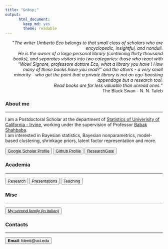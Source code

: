 ```yaml
---
title: "&nbsp;"
output: 
      html_document:
        keep_md: yes
        theme: readable
---
```


  
  <div style="text-align: right"> <p>&quot;<em>The writer Umberto Eco belongs to that small class of scholars who are encyclopedic, insightful, and nondull.<br>He is the owner of a large personal library (containing thirty thousand books), and separates visitors into two categories: those who react with “Wow! Signore, professore dottore Eco, what a library you have ! How many of these books have you read?” and the others - a very small minority - who get the point that a private library is not an ego-boosting appendage but a research tool.<br> Read books are far less valuable than unread ones.</em>&quot; <br> The Black Swan - N. N. Taleb</p>
  </div>
  
  
  
### About me
  
---
  
I am a Postdoctoral Scholar at the department of [Statistics of Univerisity of California - Irvine](https://www.stat.uci.edu/), working under the supervision of Professor [Babak Shahbaba](https://www.ics.uci.edu/~babaks/).  
I am interested in Bayesian statistics, Bayesian nonparametrics, model-based clustering, shrinkage priors, latent factor representation and more.  
<!---
* [Github Profile](https://github.com/Fradenti)
* [Google Scholar Profile](https://scholar.google.com/citations?user=DLiw19MAAAAJ&hl=en)
-->

<button type="button" name="button" class="btn">[Google Scholar Profile](https://scholar.google.com/citations?user=DLiw19MAAAAJ&hl=en)</button>
<button type="button" name="button" class="btn">[Github Profile](https://github.com/Fradenti)</button>
<button type="button" name="button" class="btn">[ResearchGate](https://www.researchgate.net/profile/Francesco-Denti-2)</button>


### Academia

---

<!---
* [Research](/Rmarkdowns/Research)
* [Presentations](/Rmarkdowns/ConferencesAndTalks)
* [Teaching](/Teaching)
--->

<button type="button" name="button" class="btn">[Research](/Rmarkdowns/Research)</button>
<button type="button" name="button" class="btn">[Presentations](/Rmarkdowns/ConferencesAndTalks)</button>
<button type="button" name="button" class="btn">[Teaching](/Teaching)</button>


### Misc

---

<button type="button" name="button" class="btn">[My second family (in italian)](http://www.compagniameteor.it/)</button>

### Contacts

---

<button type="button" name="button" class="btn">**Email**: fdenti@uci.edu</button>

